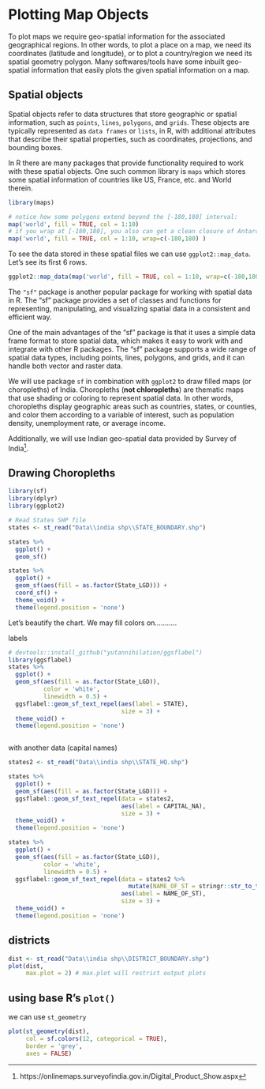 # Plotting Map Objects
To plot maps we require geo-spatial information for the associated geographical regions.  In other words, to plot a place on a map, we need its coordinates (latitude and longitude), or to plot a country/region we need its spatial geometry polygon.  Many softwares/tools have some inbuilt geo-spatial information that easily plots the given spatial information on a map.

## Spatial objects
Spatial objects refer to data structures that store geographic or spatial information, such as `points`, `lines`, `polygons`, and `grids`. These objects are typically represented as `data frames` or `lists`, in R, with additional attributes that describe their spatial properties, such as coordinates, projections, and bounding boxes.  

In R there are many packages that provide functionality required to work with these spatial objects.  One such common library is `maps` which stores some spatial information of countries like US, France, etc. and World therein.  

```r
library(maps)

# notice how some polygons extend beyond the [-180,180] interval:
map('world', fill = TRUE, col = 1:10)
# if you wrap at [-180,180], you also can get a clean closure of Antarctica
map('world', fill = TRUE, col = 1:10, wrap=c(-180,180) )
```

To see the data stored in these spatial files we can use `ggplot2::map_data`.  Let's see its first 6 rows.
```r

ggplot2::map_data(map('world', fill = TRUE, col = 1:10, wrap=c(-180,180) )) |> head(6)
```

The `"sf"` package is another popular package for working with spatial data in R. The "sf" package provides a set of classes and functions for representing, manipulating, and visualizing spatial data in a consistent and efficient way.

One of the main advantages of the "sf" package is that it uses a simple data frame format to store spatial data, which makes it easy to work with and integrate with other R packages. The "sf" package supports a wide range of spatial data types, including points, lines, polygons, and grids, and it can handle both vector and raster data.

We will use package `sf` in combination with `ggplot2` to draw filled maps (or choropleths) of India.  Choropleths (**not chloropleths**) are thematic maps that use shading or coloring to represent spatial data. In other words, choropleths display geographic areas such as countries, states, or counties, and color them according to a variable of interest, such as population density, unemployment rate, or average income.  

Additionally, we will use Indian geo-spatial data provided by Survey of India^[https://onlinemaps.surveyofindia.gov.in/Digital_Product_Show.aspx].

## Drawing Choropleths 

```r
library(sf)
library(dplyr)
library(ggplot2)

# Read States SHP file
states <- st_read("Data\\india shp\\STATE_BOUNDARY.shp")

states %>% 
  ggplot() +
  geom_sf()

states %>% 
  ggplot() +
  geom_sf(aes(fill = as.factor(State_LGD))) +
  coord_sf() +
  theme_void() +
  theme(legend.position = 'none')
```
Let's beautify the chart.  We may fill colors on...........

labels
```r
# devtools::install_github("yutannihilation/ggsflabel")
library(ggsflabel)
states %>% 
  ggplot() +
  geom_sf(aes(fill = as.factor(State_LGD)), 
          color = 'white', 
          linewidth = 0.5) +
  ggsflabel::geom_sf_text_repel(aes(label = STATE), 
                                size = 3) +
  theme_void() +
  theme(legend.position = 'none')



```

with another data (capital names)
```r
states2 <- st_read("Data\\india shp\\STATE_HQ.shp")

states %>% 
  ggplot() +
  geom_sf(aes(fill = as.factor(State_LGD))) +
  ggsflabel::geom_sf_text_repel(data = states2, 
                                aes(label = CAPITAL_NA), 
                                size = 3) +
  theme_void() +
  theme(legend.position = 'none')

states %>% 
  ggplot() +
  geom_sf(aes(fill = as.factor(State_LGD)), 
          color = 'white', 
          linewidth = 0.5) +
  ggsflabel::geom_sf_text_repel(data = states2 %>% 
                                  mutate(NAME_OF_ST = stringr::str_to_title(NAME_OF_ST)), 
                                aes(label = NAME_OF_ST), 
                                size = 3) +
  theme_void() +
  theme(legend.position = 'none')
```

## districts
```r
dist <- st_read("Data\\india shp\\DISTRICT_BOUNDARY.shp")
plot(dist, 
     max.plot = 2) # max.plot will restrict output plots
```

## using base R's `plot()`

we can use `st_geometry`
```r
plot(st_geometry(dist), 
     col = sf.colors(12, categorical = TRUE), 
     border = 'grey', 
     axes = FALSE)
```

